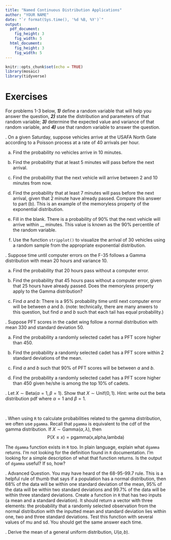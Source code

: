 ```yaml
---
title: "Named Continuous Distribution Applications"
author: "YOUR NAME"
date: "`r format(Sys.time(), '%d %B, %Y')`"
output: 
  pdf_document:
    fig_height: 3
    fig_width: 5
  html_document:
    fig_height: 3
    fig_width: 5
---
```


```r
knitr::opts_chunk$set(echo = TRUE)
library(mosaic)
library(tidyverse)
```


\newcommand{\E}{\mbox{E}}
\newcommand{\Var}{\mbox{Var}}
\newcommand{\Cov}{\mbox{Cov}}
\newcommand{\Prob}{\mbox{P}}
\newcommand*\diff{\mathop{}\!\mathrm{d}}

# Exercises

For problems 1-3 below, **_1)_** define a random variable that will help you answer the question, **_2)_** state the distribution and parameters of that random variable; **_3)_** determine the expected value and variance of that random variable, and **_4)_** use that random variable to answer the question. 

\indent 1. On a given Saturday, suppose vehicles arrive at the USAFA North Gate according to a Poisson process at a rate of 40 arrivals per hour. 

a) Find the probability no vehicles arrive in 10 minutes. 


b) Find the probability that at least 5 minutes will pass before the next arrival.



c) Find the probability that the next vehicle will arrive between 2 and 10 minutes from now. 


d) Find the probability that at least 7 minutes will pass before the next arrival, given that 2 minute have already passed. Compare this answer to part (b). This is an example of the memoryless property of the exponential distribution.


e) Fill in the blank. There is a probability of 90% that the next vehicle will arrive within __ minutes. This value is known as the 90% percentile of the random variable. 


f) Use the function `stripplot()` to visualize the arrival of 30 vehicles using a random sample from the appropriate exponential distribution.

\indent 2. Suppose time until computer errors on the F-35 follows a Gamma distribution with mean 20 hours and variance 10.  

a) Find the probability that 20 hours pass without a computer error. 


b) Find the probability that 45 hours pass without a computer error, given that 25 hours have already passed. Does the memoryless property apply to the Gamma distribution? 


c) Find $a$ and $b$: There is a 95% probability time until next computer error will be between $a$ and $b$. (note: technically, there are many anwers to this question, but find $a$ and $b$ such that each tail has equal probability.) 


\pagebreak

\indent 3. Suppose PFT scores in the cadet wing follow a normal distribution with mean 330 and standard deviation 50. 

a) Find the probability a randomly selected cadet has a PFT score higher than 450. 


b) Find the probability a randomly selected cadet has a PFT score within 2 standard deviations of the mean.


c) Find $a$ and $b$ such that 90% of PFT scores will be between $a$ and $b$. 



d) Find the probability a randomly selected cadet has a PFT score higher than 450 given he/she is among the top 10% of cadets. 




\indent 4. Let $X \sim \textsf{Beta}(\alpha=1,\beta=1)$. Show that $X\sim \textsf{Unif}(0,1)$. Hint: write out the beta distribution pdf where $\alpha=1$ and $\beta=1$.


&nbsp;

\indent 5. When using `R` to calculate probabilities related to the gamma distribution, we often use `pgamma`. Recall that `pgamma` is equivalent to the cdf of the gamma distribution. If $X\sim\textsf{Gamma}(\alpha,\lambda)$, then
$$
\Prob(X\leq x)=\textsf{pgamma(x,alpha,lambda)}
$$

The `dgamma` function exists in `R` too. In plain language, explain what `dgamma` returns. I'm not looking for the definition found in `R` documentation. I'm looking for a simple description of what that function returns. Is the output of `dgamma` useful? If so, how? 


\indent 6. Advanced Question. You may have heard of the 68-95-99.7 rule. This is a helpful rule of thumb that says if a population has a normal distribution, then 68% of the data will be within one standard deviation of the mean, 95% of the data will be within two standard deviations and 99.7% of the data will be within three standard deviations. Create a function in `R` that has two inputs (a mean and a standard deviation). It should return a vector with three elements: the probability that a randomly selected observation from the normal distribution with the inputted mean and standard deviation lies within one, two and three standard deviations. Test this function with several values of mu and sd. You should get the same answer each time. 

\indent 7. Derive the mean of a general uniform distribution, $U(a,b)$.

